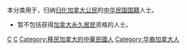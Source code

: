 本分类用于，归纳[[归化|归化]][[加拿大公民|加拿大公民]]的[[中华民国国籍|中华民国国籍]]人士。
*暂不包括获得[[加拿大永久居民|加拿大永久居民]]资格的人士。

[[Category:歸化加拿大公民|C]]
[[Category:歸化外國公民的中華民國人|C]]
[[Category:移民加拿大的中華民國人|Category:移民加拿大的中華民國人]]
[[Category:华裔加拿大人|Category:华裔加拿大人]]